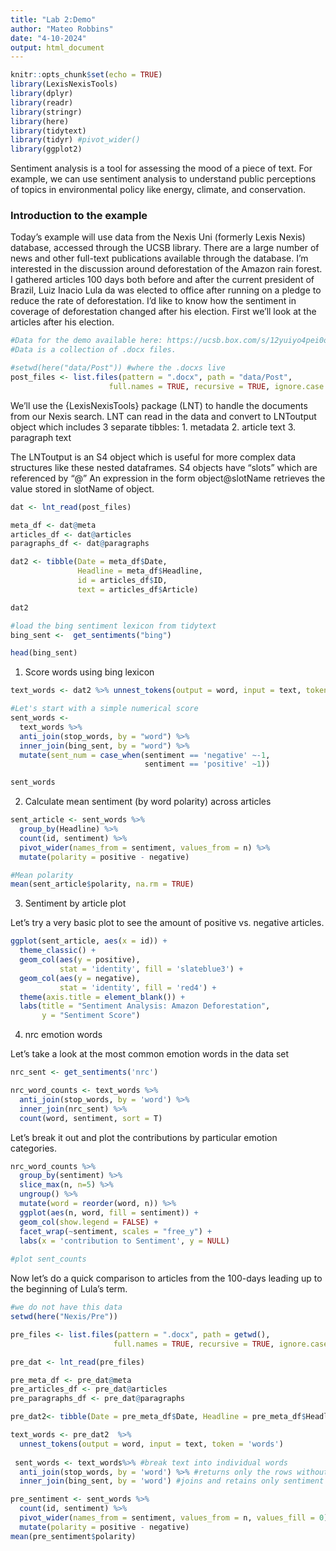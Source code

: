 ```yaml
---
title: "Lab 2:Demo"
author: "Mateo Robbins"
date: "4-10-2024"
output: html_document
---
```


```r
knitr::opts_chunk$set(echo = TRUE)
library(LexisNexisTools)
library(dplyr)
library(readr)
library(stringr)
library(here)
library(tidytext)
library(tidyr) #pivot_wider()
library(ggplot2)
```

Sentiment analysis is a tool for assessing the mood of a piece of text. For example, we can use sentiment analysis to understand public perceptions of topics in environmental policy like energy, climate, and conservation.

### Introduction to the example

Today's example will use data from the Nexis Uni (formerly Lexis Nexis) database, accessed through the UCSB library. There are a large number of news and other full-text publications available through the database. I'm interested in the discussion around deforestation of the Amazon rain forest. I gathered articles 100 days both before and after the current president of Brazil, Luiz Inacio Lula da was elected to office after running on a pledge to reduce the rate of deforestation. I'd like to know how the sentiment in coverage of deforestation changed after his election. First we'll look at the articles after his election.

```r
#Data for the demo available here: https://ucsb.box.com/s/12yuiyo4pei0ox3uj9v5xr21w6267dv7
#Data is a collection of .docx files.

#setwd(here("data/Post")) #where the .docxs live
post_files <- list.files(pattern = ".docx", path = "data/Post",
                      full.names = TRUE, recursive = TRUE, ignore.case = TRUE)

```

We'll use the {LexisNexisTools} package (LNT) to handle the documents from our Nexis search.  LNT can read in the data and convert to LNToutput object which includes 3 separate tibbles:
 1. metadata
 2. article text
 3. paragraph text

The LNToutput is an S4 object which is useful for more complex data structures like these nested dataframes. S4 objects have "slots" which are referenced by "@" An expression in the form object@slotName retrieves the value stored in slotName of object.

```r
dat <- lnt_read(post_files)

meta_df <- dat@meta
articles_df <- dat@articles
paragraphs_df <- dat@paragraphs

dat2 <- tibble(Date = meta_df$Date, 
               Headline = meta_df$Headline, 
               id = articles_df$ID, 
               text = articles_df$Article)

dat2
```

```r
#load the bing sentiment lexicon from tidytext
bing_sent <-  get_sentiments("bing")

head(bing_sent)

```

1.  Score words using bing lexicon

```r
text_words <- dat2 %>% unnest_tokens(output = word, input = text, token = 'words')

#Let's start with a simple numerical score
sent_words <-  
  text_words %>% 
  anti_join(stop_words, by = "word") %>% 
  inner_join(bing_sent, by = "word") %>% 
  mutate(sent_num = case_when(sentiment == 'negative' ~-1,
                              sentiment == 'positive' ~1))

sent_words            
```

2.  Calculate mean sentiment (by word polarity) across articles

```r
sent_article <- sent_words %>% 
  group_by(Headline) %>% 
  count(id, sentiment) %>% 
  pivot_wider(names_from = sentiment, values_from = n) %>% 
  mutate(polarity = positive - negative)

#Mean polarity
mean(sent_article$polarity, na.rm = TRUE)
```

3.  Sentiment by article plot

Let's try a very basic plot to see the amount of positive vs. negative articles.

```r
ggplot(sent_article, aes(x = id)) +
  theme_classic() +
  geom_col(aes(y = positive), 
           stat = 'identity', fill = 'slateblue3') +
  geom_col(aes(y = negative), 
           stat = 'identity', fill = 'red4') +
  theme(axis.title = element_blank()) +
  labs(title = "Sentiment Analysis: Amazon Deforestation", 
       y = "Sentiment Score")
```

4.  nrc emotion words

Let's take a look at the most common emotion words in the data set

```r
nrc_sent <- get_sentiments('nrc')

nrc_word_counts <- text_words %>% 
  anti_join(stop_words, by = 'word') %>% 
  inner_join(nrc_sent) %>% 
  count(word, sentiment, sort = T)

```

Let's break it out and plot the contributions by particular emotion categories.

```r
nrc_word_counts %>% 
  group_by(sentiment) %>% 
  slice_max(n, n=5) %>% 
  ungroup() %>% 
  mutate(word = reorder(word, n)) %>% 
  ggplot(aes(n, word, fill = sentiment)) +
  geom_col(show.legend = FALSE) +
  facet_wrap(~sentiment, scales = "free_y") +
  labs(x = 'contribution to Sentiment', y = NULL)
  
#plot sent_counts  

```

Now let's do a quick comparison to articles from the 100-days leading up to the beginning of Lula's term.

```r
#we do not have this data
setwd(here("Nexis/Pre"))

pre_files <- list.files(pattern = ".docx", path = getwd(),
                       full.names = TRUE, recursive = TRUE, ignore.case = TRUE)

pre_dat <- lnt_read(pre_files)

pre_meta_df <- pre_dat@meta
pre_articles_df <- pre_dat@articles
pre_paragraphs_df <- pre_dat@paragraphs

pre_dat2<- tibble(Date = pre_meta_df$Date, Headline = pre_meta_df$Headline, id = pre_dat@articles$ID, text = pre_dat@articles$Article)
```

```r
text_words <- pre_dat2  %>%
  unnest_tokens(output = word, input = text, token = 'words')
 
 sent_words <- text_words%>% #break text into individual words
  anti_join(stop_words, by = 'word') %>% #returns only the rows without stop words
  inner_join(bing_sent, by = 'word') #joins and retains only sentiment words
```

```r
pre_sentiment <- sent_words %>%
  count(id, sentiment) %>%
  pivot_wider(names_from = sentiment, values_from = n, values_fill = 0) %>% 
  mutate(polarity = positive - negative)
mean(pre_sentiment$polarity)
```
